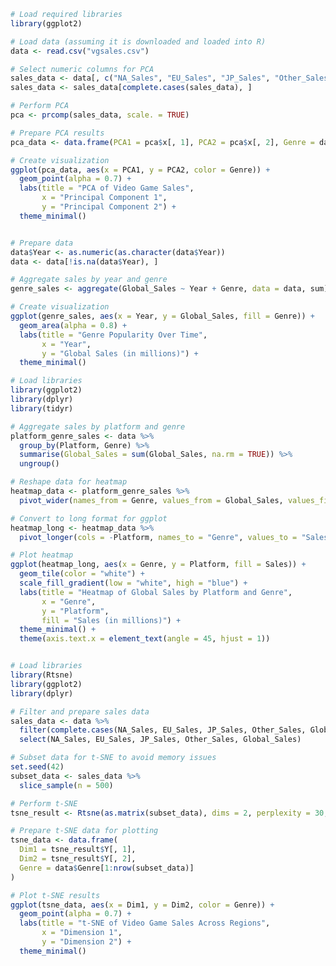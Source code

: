 ```r
# Load required libraries
library(ggplot2)

# Load data (assuming it is downloaded and loaded into R)
data <- read.csv("vgsales.csv")

# Select numeric columns for PCA
sales_data <- data[, c("NA_Sales", "EU_Sales", "JP_Sales", "Other_Sales", "Global_Sales")]
sales_data <- sales_data[complete.cases(sales_data), ]

# Perform PCA
pca <- prcomp(sales_data, scale. = TRUE)

# Prepare PCA results
pca_data <- data.frame(PCA1 = pca$x[, 1], PCA2 = pca$x[, 2], Genre = data$Genre[1:nrow(sales_data)])

# Create visualization
ggplot(pca_data, aes(x = PCA1, y = PCA2, color = Genre)) +
  geom_point(alpha = 0.7) +
  labs(title = "PCA of Video Game Sales",
       x = "Principal Component 1",
       y = "Principal Component 2") +
  theme_minimal()



```

```r

# Prepare data
data$Year <- as.numeric(as.character(data$Year))
data <- data[!is.na(data$Year), ]

# Aggregate sales by year and genre
genre_sales <- aggregate(Global_Sales ~ Year + Genre, data = data, sum)

# Create visualization
ggplot(genre_sales, aes(x = Year, y = Global_Sales, fill = Genre)) +
  geom_area(alpha = 0.8) +
  labs(title = "Genre Popularity Over Time",
       x = "Year",
       y = "Global Sales (in millions)") +
  theme_minimal()


```

```r

# Load libraries
library(ggplot2)
library(dplyr)
library(tidyr)

# Aggregate sales by platform and genre
platform_genre_sales <- data %>%
  group_by(Platform, Genre) %>%
  summarise(Global_Sales = sum(Global_Sales, na.rm = TRUE)) %>%
  ungroup()

# Reshape data for heatmap
heatmap_data <- platform_genre_sales %>%
  pivot_wider(names_from = Genre, values_from = Global_Sales, values_fill = 0)

# Convert to long format for ggplot
heatmap_long <- heatmap_data %>%
  pivot_longer(cols = -Platform, names_to = "Genre", values_to = "Sales")

# Plot heatmap
ggplot(heatmap_long, aes(x = Genre, y = Platform, fill = Sales)) +
  geom_tile(color = "white") +
  scale_fill_gradient(low = "white", high = "blue") +
  labs(title = "Heatmap of Global Sales by Platform and Genre",
       x = "Genre",
       y = "Platform",
       fill = "Sales (in millions)") +
  theme_minimal() +
  theme(axis.text.x = element_text(angle = 45, hjust = 1))



```

```r

# Load libraries
library(Rtsne)
library(ggplot2)
library(dplyr)

# Filter and prepare sales data
sales_data <- data %>%
  filter(complete.cases(NA_Sales, EU_Sales, JP_Sales, Other_Sales, Global_Sales)) %>%
  select(NA_Sales, EU_Sales, JP_Sales, Other_Sales, Global_Sales)

# Subset data for t-SNE to avoid memory issues
set.seed(42)
subset_data <- sales_data %>%
  slice_sample(n = 500)

# Perform t-SNE
tsne_result <- Rtsne(as.matrix(subset_data), dims = 2, perplexity = 30, verbose = TRUE, max_iter = 500)

# Prepare t-SNE data for plotting
tsne_data <- data.frame(
  Dim1 = tsne_result$Y[, 1],
  Dim2 = tsne_result$Y[, 2],
  Genre = data$Genre[1:nrow(subset_data)]
)

# Plot t-SNE results
ggplot(tsne_data, aes(x = Dim1, y = Dim2, color = Genre)) +
  geom_point(alpha = 0.7) +
  labs(title = "t-SNE of Video Game Sales Across Regions",
       x = "Dimension 1",
       y = "Dimension 2") +
  theme_minimal()



```